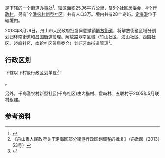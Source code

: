 {{中国乡级行政区|33/09/02/003/000}}

'''{{PAGENAMEBASE}}'''是{{PRC admin/fullname|33/09/02/003/000|3}}下辖的一个[[街道办事处|街道办事处]]<ref>{{PRC admin/ref sgc|{{PRC admin/parent|33/09/02/003/000}}}}</ref>。辖区面积25.96平方公里，辖5个[[社区|社区]][[居委会|居委会]]，4个[[行政村|行政村]]，另有1个[[渔农村新型社区|渔农村新型社区]]。共有人口3万。境内共有28个岛屿。[[定海港|定海港]]位于辖境内。

2013年8月29日，舟山市人民政府批复同意撤销[[解放街道_(舟山市)|解放街道]]，将解放街道区域分别划归环南街道和[[昌国街道|昌国街道]]管理。解放路以南区域（竹山社区、海山社区、西园社区、晓峰社区、南珍社区等居委会）划归环南街道管理<ref>《舟山市人民政府关于定海区部分街道行政区划调整的批复》（舟政函〔2013〕53号）</ref>。

== 行政区划 ==
{{PAGENAMEBASE}}下辖以下村级行政区划单位<ref>{{PRC admin/ref sgc|33/09/02/003/000}}</ref>：

{{PRC admin/children|33/09/02/003/000}}。

另外，千岛渔农村新型社区(千岛社区)由大猫村、盘峙村、五联村于2005年5月联村组建。

== 参考资料 ==
{{reflist}}

{{浙江行政区划小作品}}
{{PRC admin/navcat|33/09/02/003/000}}